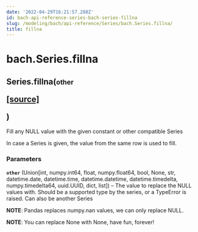 ```yaml
---
date: '2022-04-29T16:21:57.288Z'
id: bach-api-reference-series-bach-series-fillna
slug: /modeling/bach/api-reference/Series/bach.Series.fillna/
title: fillna
---
```


# bach.Series.fillna

<div class="method">
<h2 class="signature-class"><span class="additional-name">Series.</span><span class="name">fillna(</span><small class="parameter-list"><span class="parameter" id="other">other</span></small>
<span class="view-code-link">

[[source]](https://github.com/objectiv/objectiv-analytics/blob/main/bach/bach/series/series.py)

</span>
)</h2>


<div class="content">

Fill any NULL value with the given constant or other compatible Series

In case a Series is given, the value from the same row is used to fill.


### Parameters

**`other`** (Union[int, numpy.int64, float, numpy.float64, bool, None, str, datetime.date, datetime.time, datetime.datetime, datetime.timedelta, numpy.timedelta64, uuid.UUID, dict, list]) – The value to replace the NULL values with. Should be a supported
type by the series, or a TypeError is raised. Can also be another Series


**NOTE**: Pandas replaces numpy.nan values, we can only replace NULL.

**NOTE**: You can replace None with None, have fun, forever!


</div>

</div>
